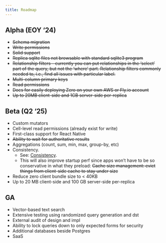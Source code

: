 ```yaml
---
title: Roadmap
---
```


## Alpha (EOY ‘24)

- ~~Schema migration~~
- ~~Write permissions~~
- ~~Solid support~~
- ~~Replica sqlite files not browsable with standard sqlite3 program~~
- ~~Relationship filters - currently you can put relationships in the ‘select’ part of the query, but not the ‘where’ part. Relationship filters commonly needed to, i.e., find all issues with particular label.~~
- ~~Multi-column primary keys~~
- ~~Read permissions~~
- ~~Docs for easily deploying Zero on your own AWS or Fly.io account~~
- ~~Up to 20MB client-side and 1GB server-side per-replica~~

## Beta (Q2 ‘25)

- Custom mutators
- Cell-level read permissions (already exist for write)
- First-class support for React Native
- ~~Ability to wait for authoritative results~~
- Aggregations (count, sum, min, max, group-by, etc)
- Consistency.
  - See: [Consistency](/docs/reading-data#consistency).
  - This will also improve startup perf since apps won’t have to be so conservative in what they preload:
~~Cache size management: evict things from client-side cache to stay under size~~
- Reduce zero client bundle size to < 40KB
- Up to 20 MB client-side and 100 GB server-side per-replica

## GA

- Vector-based text search
- Extensive testing using randomized query generation and dst
- External audit of design and impl
- Ability to lock queries down to only expected forms for security
- Additional databases beside Postgres
- SaaS
